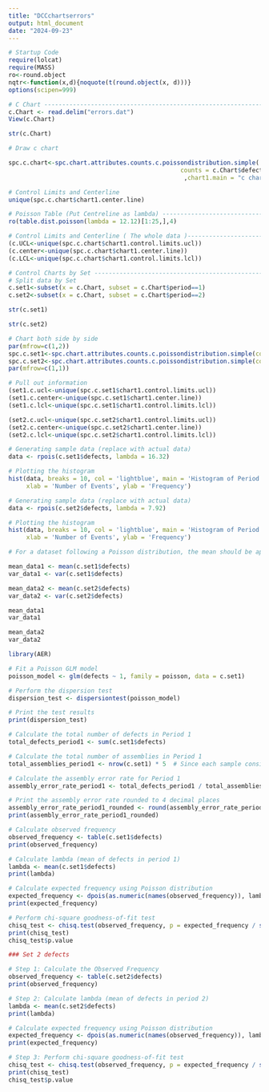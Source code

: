 ---
title: "DCCchartserrors"
output: html_document
date: "2024-09-23"
---

```{r}
# Startup Code
require(lolcat)
require(MASS)
ro<-round.object
nqtr<-function(x,d){noquote(t(round.object(x, d)))}
options(scipen=999)
```

```{r}
# C Chart -----------------------------------------------------------------
c.Chart <- read.delim("errors.dat")
View(c.Chart)
```

```{r}
str(c.Chart)
```



```{r}
# Draw c chart

spc.c.chart<-spc.chart.attributes.counts.c.poissondistribution.simple(
                                                counts = c.Chart$defects                                                             ,chart1.point.cex = 1.3                                                             ,chart1.line.lwd=2
                                                 ,chart1.main = "c chart - Defects")
```

```{r}
# Control Limits and Centerline
unique(spc.c.chart$chart1.center.line)

```

```{r}
# Poisson Table (Put Centreline as lambda) -----------------------------
ro(table.dist.poisson(lambda = 12.12)[1:25,],4)
```

```{r}
# Control Limits and Centerline ( The whole data )----------------------
(c.UCL<-unique(spc.c.chart$chart1.control.limits.ucl))
(c.center<-unique(spc.c.chart$chart1.center.line))
(c.LCL<-unique(spc.c.chart$chart1.control.limits.lcl))
```

```{r}
# Control Charts by Set ---------------------------------------------------
# Split data by Set
c.set1<-subset(x = c.Chart, subset = c.Chart$period==1)
c.set2<-subset(x = c.Chart, subset = c.Chart$period==2)

str(c.set1)

str(c.set2)
```

```{r}
# Chart both side by side
par(mfrow=c(1,2))
spc.c.set1<-spc.chart.attributes.counts.c.poissondistribution.simple(counts = c.set1$defects, combine.charts="leave.par.alone", chart1.ylim=c(0,30), chart1.main = "C Chart - Period 1")
spc.c.set2<-spc.chart.attributes.counts.c.poissondistribution.simple(counts = c.set2$defects, combine.charts="leave.par.alone", chart1.ylim=c(0,30), chart1.main = "C Chart - Period 2")
par(mfrow=c(1,1))
```


```{r}
# Pull out information
(set1.c.ucl<-unique(spc.c.set1$chart1.control.limits.ucl))
(set1.c.center<-unique(spc.c.set1$chart1.center.line))
(set1.c.lcl<-unique(spc.c.set1$chart1.control.limits.lcl))

(set2.c.ucl<-unique(spc.c.set2$chart1.control.limits.ucl))
(set2.c.center<-unique(spc.c.set2$chart1.center.line))
(set2.c.lcl<-unique(spc.c.set2$chart1.control.limits.lcl))
```

```{r}
# Generating sample data (replace with actual data)
data <- rpois(c.set1$defects, lambda = 16.32)

# Plotting the histogram
hist(data, breaks = 10, col = 'lightblue', main = 'Histogram of Period 1', 
     xlab = 'Number of Events', ylab = 'Frequency')
```
```{r}
# Generating sample data (replace with actual data)
data <- rpois(c.set2$defects, lambda = 7.92)

# Plotting the histogram
hist(data, breaks = 10, col = 'lightblue', main = 'Histogram of Period 2', 
     xlab = 'Number of Events', ylab = 'Frequency')
```

```{r}

# For a dataset following a Poisson distribution, the mean should be approximately equal to the variance.

mean_data1 <- mean(c.set1$defects)
var_data1 <- var(c.set1$defects)

mean_data2 <- mean(c.set2$defects)
var_data2 <- var(c.set2$defects)

mean_data1
var_data1

mean_data2
var_data2
```

```{r}
library(AER)

# Fit a Poisson GLM model
poisson_model <- glm(defects ~ 1, family = poisson, data = c.set1)

# Perform the dispersion test
dispersion_test <- dispersiontest(poisson_model)

# Print the test results
print(dispersion_test)

```

```{r}
# Calculate the total number of defects in Period 1
total_defects_period1 <- sum(c.set1$defects)

# Calculate the total number of assemblies in Period 1
total_assemblies_period1 <- nrow(c.set1) * 5  # Since each sample consists of 5 assemblies

# Calculate the assembly error rate for Period 1
assembly_error_rate_period1 <- total_defects_period1 / total_assemblies_period1

# Print the assembly error rate rounded to 4 decimal places
assembly_error_rate_period1_rounded <- round(assembly_error_rate_period1, 4)
print(assembly_error_rate_period1_rounded)

```






















```{r}
# Calculate observed frequency
observed_frequency <- table(c.set1$defects)
print(observed_frequency)

```


```{r}
# Calculate lambda (mean of defects in period 1)
lambda <- mean(c.set1$defects)
print(lambda)

```

```{r}
# Calculate expected frequency using Poisson distribution
expected_frequency <- dpois(as.numeric(names(observed_frequency)), lambda) * length(c.set1$defects)
print(expected_frequency)

```

```{r}
# Perform chi-square goodness-of-fit test
chisq_test <- chisq.test(observed_frequency, p = expected_frequency / sum(expected_frequency))
print(chisq_test)
chisq_test$p.value

```

```{r}
### Set 2 defects

# Step 1: Calculate the Observed Frequency
observed_frequency <- table(c.set2$defects)
print(observed_frequency)

# Step 2: Calculate lambda (mean of defects in period 2)
lambda <- mean(c.set2$defects)
print(lambda)

# Calculate expected frequency using Poisson distribution
expected_frequency <- dpois(as.numeric(names(observed_frequency)), lambda) * length(c.set2$defects)
print(expected_frequency)

# Step 3: Perform chi-square goodness-of-fit test
chisq_test <- chisq.test(observed_frequency, p = expected_frequency / sum(expected_frequency))
print(chisq_test)
chisq_test$p.value

```


